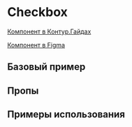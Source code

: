 
<Meta of={CheckboxStories} />

# Checkbox

[Компонент в Контур.Гайдах](https://guides.kontur.ru/components/selection-elements/checkbox/)

[Компонент в Figma](https://www.figma.com/file/87ScqxPzJpF9DcVBNYWOjM/%E2%9A%A1-Kontur-UI-Modern-Layout?node-id=203%3A7278)

<Description />

## Базовый пример

<Primary />

## Пропы

<Controls />

## Примеры использования

<Stories title="" includePrimary={false} />

